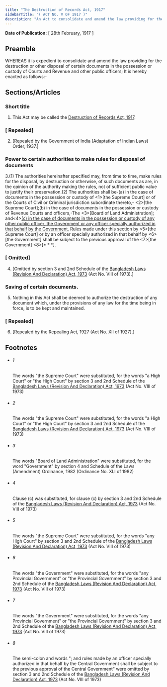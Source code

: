 ```yaml
---
title: "The Destruction of Records Act, 1917"
sidebarTitle: "( ACT NO. V OF 1917 )"
description: "An Act to consolidate and amend the law providing for the destruction or other disposal of certain documents in the possession or custody of Courts and Revenue and other public officers."
---
```


**Date of Publication:** [ 28th February, 1917 ]

## Preamble

WHEREAS it is expedient to consolidate and amend the law providing for the destruction or other disposal of certain documents in the possession or custody of Courts and Revenue and other public officers; It is hereby enacted as follows:-

## Sections/Articles

### Short title

1. This Act may be called the [Destruction of Records Act, 1917](/act-106.html "Destruction of Records Act, 1917").

### [ Repealed]

2. [Repealed by the Government of India (Adaptation of Indian Laws) Order, 1937.]

### Power to certain authorities to make rules for disposal of documents

3.(1) The authorities hereinafter specified may, from time to time, make rules for the disposal, by destruction or otherwise, of such documents as are, in the opinion of the authority making the rules, not of sufficient public value to justify their preservation.(2) The authorities shall be-(a) in the case of documents in the possession or custody of <1>[the Supreme Court] or of the Courts of Civil or Criminal jurisdiction subordinate thereto,- <2>[the Supreme Court];(b) in the case of documents in the possession or custody of Revenue Courts and officers,-The <3>[Board of Land Administration]; and<4>[(c) in the case of documents in the possession or custody of any other public officer, the Government or any officer specially authorized in that behalf by the Government.](3) Rules made under this section by <5>[the Supreme Court] or by an officer specially authorized in that behalf by <6>[the Government] shall be subject to the previous approval of the <7>[the Government] <8>[\* \* \*].

### [ Omitted]

4. [Omitted by section 3 and 2nd Schedule of the [Bangladesh Laws (Revision And Declaration) Act, 1973](/act-430.html "Bangladesh Laws (Revision And Declaration) Act, 1973") (Act No. VIII of 1973).]

### Saving of certain documents.

5. Nothing in this Act shall be deemed to authorize the destruction of any document which, under the provisions of any law for the time being in force, is to be kept and maintained.

### [ Repealed]

6. [Repealed by the Repealing Act, 1927 (Act No. XII of 1927).]

## Footnotes

- ###### 1

  The words "the Supreme Court" were substituted, for the words "a High Court" or "the High Court" by section 3 and 2nd Schedule of the [Bangladesh Laws (Revision And Declaration) Act, 1973](/act-430.html "Bangladesh Laws (Revision And Declaration) Act, 1973") (Act No. VIII of 1973)

- ###### 2

  The words "the Supreme Court" were substituted, for the words "a High Court" or "the High Court" by section 3 and 2nd Schedule of the [Bangladesh Laws (Revision And Declaration) Act, 1973](/act-430.html "Bangladesh Laws (Revision And Declaration) Act, 1973") (Act No. VIII of 1973)

- ###### 3

  The words "Board of Land Administration" were substituted, for the word "Government" by section 4 and Schedule of the Laws (Amendment) Ordinance, 1982 (Ordinance No. XLI of 1982)

- ###### 4

  Clause (c) was substituted, for clause (c) by section 3 and 2nd Schedule of the [Bangladesh Laws (Revision And Declaration) Act, 1973](/act-430.html "Bangladesh Laws (Revision And Declaration) Act, 1973") (Act No. VIII of 1973)

- ###### 5

  The words "the Supreme Court" were substituted, for the words "any High Court" by section 3 and 2nd Schedule of the [Bangladesh Laws (Revision And Declaration) Act, 1973](/act-430.html "Bangladesh Laws (Revision And Declaration) Act, 1973") (Act No. VIII of 1973)

- ###### 6

  The words "the Government" were substituted, for the words "any Provincial Government" or "the Provincial Government" by section 3 and 2nd Schedule of the [Bangladesh Laws (Revision And Declaration) Act, 1973](/act-430.html "Bangladesh Laws (Revision And Declaration) Act, 1973") (Act No. VIII of 1973)

- ###### 7

  The words "the Government" were substituted, for the words "any Provincial Government" or "the Provincial Government" by section 3 and 2nd Schedule of the [Bangladesh Laws (Revision And Declaration) Act, 1973](/act-430.html "Bangladesh Laws (Revision And Declaration) Act, 1973") (Act No. VIII of 1973)

- ###### 8

  The semi-colon and words "; and rules made by an officer specially authorized in that behalf by the Central Government shall be subject to the previous approval of the Central Government" were omitted by section 3 and 2nd Schedule of the [Bangladesh Laws (Revision And Declaration) Act, 1973](/act-430.html "Bangladesh Laws (Revision And Declaration) Act, 1973") (Act No. VIII of 1973)
